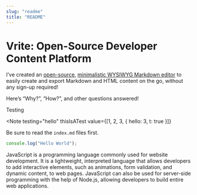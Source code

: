 ```yaml
---
slug: "readme"
title: "README"
---
```



# Vrite: Open-Source Developer Content Platform

I’ve created an [open-source](https://github.com/vriteio/vrite), [minimalistic WYSIWYG Markdown editor](https://editor.vrite.io/) to easily create and export Markdown and HTML content on the go, without any sign-up required!

Here’s “Why?”, “How?”, and other questions answered!

Testing

<Note
  testing="hello"
  thisIsATest
  value={[1, 2, 3, { hello: 3, t: true }]}
>
  Be sure to read the `index.md` files first.
</Note>

```javascript title=""test.js" npm2yarn
console.log("Hello World");
```

<SelfClosedComponent/>

JavaScript is a programming language commonly used for website development. It is a lightweight, interpreted language that allows developers to add interactive elements, such as animations, form validation, and dynamic content, to web pages. JavaScript can also be used for server-side programming with the help of Node.js, allowing developers to build entire web applications.